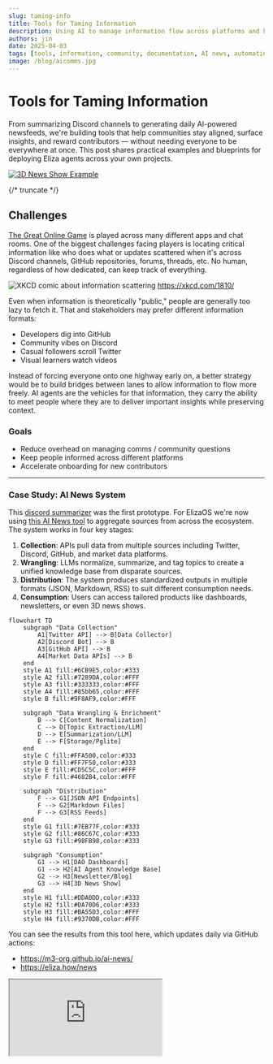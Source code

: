 ```yaml
---
slug: taming-info
title: Tools for Taming Information
description: Using AI to manage information flow across platforms and keep communities aligned
authors: jin
date: 2025-04-03
tags: [tools, information, community, documentation, AI news, automation]
image: /blog/aicomms.jpg
---
```


# Tools for Taming Information

From summarizing Discord channels to generating daily AI-powered newsfeeds, we're building tools that help communities stay aligned, surface insights, and reward contributors — without needing everyone to be everywhere at once. This post shares practical examples and blueprints for deploying Eliza agents across your own projects.

[![3D News Show Example](/blog/aicomms.jpg)](/blog/aicomms.jpg)

{/* truncate */}

## Challenges

[The Great Online Game](https://www.notboring.co/p/the-great-online-game) is played across many different apps and chat rooms. One of the biggest challenges facing players is locating critical information like who does what or updates scattered when it's across Discord channels, GitHub repositories, forums, threads, etc. No human, regardless of how dedicated, can keep track of everything.

![XKCD comic about information scattering](/blog/xkcd1810.png)
https://xkcd.com/1810/

Even when information is theoretically "public," people are generally too lazy to fetch it. That and stakeholders may prefer different information formats:

- Developers dig into GitHub
- Community vibes on Discord
- Casual followers scroll Twitter
- Visual learners watch videos

Instead of forcing everyone onto one highway early on, a better strategy would be to build bridges between lanes to allow information to flow more freely. AI agents are the vehicles for that information, they carry the ability to meet people where they are to deliver important insights while preserving context.

### Goals

- Reduce overhead on managing comms / community questions
- Keep people informed across different platforms
- Accelerate onboarding for new contributors

---

### Case Study: AI News System

This [discord summarizer](https://github.com/elizaOS/discord-summarizer) was the first prototype. For ElizaOS we're now using [this AI News tool](https://github.com/bozp-pzob/ai-news) to aggregate sources from across the ecosystem. The system works in four key stages:

1. **Collection**: APIs pull data from multiple sources including Twitter, Discord, GitHub, and market data platforms.
2. **Wrangling**: LLMs normalize, summarize, and tag topics to create a unified knowledge base from disparate sources.
3. **Distribution**: The system produces standardized outputs in multiple formats (JSON, Markdown, RSS) to suit different consumption needs.
4. **Consumption**: Users can access tailored products like dashboards, newsletters, or even 3D news shows.

```mermaid
flowchart TD
    subgraph "Data Collection"
        A1[Twitter API] --> B[Data Collector]
        A2[Discord Bot] --> B
        A3[GitHub API] --> B
        A4[Market Data APIs] --> B
    end
    style A1 fill:#6CB9E5,color:#333
    style A2 fill:#7289DA,color:#FFF
    style A3 fill:#333333,color:#FFF
    style A4 fill:#85bb65,color:#FFF
    style B fill:#9F8AF9,color:#FFF

    subgraph "Data Wrangling & Enrichment"
        B --> C[Content Normalization]
        C --> D[Topic Extraction/LLM]
        D --> E[Summarization/LLM]
        E --> F[Storage/Pglite]
    end
    style C fill:#FFA500,color:#333
    style D fill:#FF7F50,color:#333
    style E fill:#CD5C5C,color:#FFF
    style F fill:#4682B4,color:#FFF

    subgraph "Distribution"
        F --> G1[JSON API Endpoints]
        F --> G2[Markdown Files]
        F --> G3[RSS Feeds]
    end
    style G1 fill:#7EB77F,color:#333
    style G2 fill:#86C67C,color:#333
    style G3 fill:#98FB98,color:#333

    subgraph "Consumption"
        G1 --> H1[DAO Dashboards]
        G1 --> H2[AI Agent Knowledge Base]
        G2 --> H3[Newsletter/Blog]
        G3 --> H4[3D News Show]
    end
    style H1 fill:#DDA0DD,color:#333
    style H2 fill:#DA70D6,color:#333
    style H3 fill:#BA55D3,color:#FFF
    style H4 fill:#9370DB,color:#FFF
```

You can see the results from this tool here, which updates daily via GitHub actions:

- https://m3-org.github.io/ai-news/
- https://eliza.how/news

<div className="responsive-iframe">
  <iframe
    src="https://www.youtube.com/embed/fIGoyaEd0Hw"
    title="YouTube video player"
    allow="accelerometer; autoplay; clipboard-write; encrypted-media; gyroscope; picture-in-picture"
    allowFullScreen
  />
</div>
Here's an example news clip: https://x.com/elizaOS/status/1880280863210106975

---

## Case Study: AI Assistants

Idk about you, but I hate seeing questions left hanging in tech support channels, especially when the answer can easily be found in the docs. It's a perfect opportunity to [eat our own dogfood](https://en.wikipedia.org/wiki/Eating_your_own_dog_food), experience and fix pain points firsthand, and showcase a powerful use case of AI agents to other devs.

[![jintern2](/blog/jintern.jpg)](/blog/jintern.jpg)

While we're analyzing tech support channels, we can identify gaps in docs based on common community questions which can then be addressed systematically. This may involve checking if any github issues or pull requests already address a question, and if not, then to help create an issue for it. Herein lies a powerful feedback loop:

- Aggregate & Analyze: Extract questions and answers, who is helping who (and if succesful), identify pain points, gather sentiment
- Clean & Enhance Data, Update docs, create bug reports
- RAG Knowledge: AI Agents giving automated responses to FAQ

You can now use [AI news](https://github.com/bozp-pzob/ai-news) to generate a summary, who helped who, FAQ, and action items analysis of a source for whatever time period you want - even historically!

[![image](/blog/ainews.jpg)](/blog/ainews.jpg)

We retroactively reward people who provided good answers to questions (we're using tip.cc) over a time period. Later people can reuse their tips when helping or asking for help from other people.

[![image](/blog/reward.jpg)](/blog/reward.jpg)

**Main Lesson: Treat the docs as first-class citizen of your project.**

Eliza AI agent assistants helping devs with common questions about elizaOS greatly benefit from good docs to provide more current and accurate information, which speeds up onboarding and lets developers stay focused on higher impact activities.

> Read [this guide](https://www.kapa.ai/blog/optimizing-technical-documentation-for-llms) on how to optimize technical docs for LLMs. Adding FAQ with answers in the docs enhances optimizes them for LLM use cases.

---

## Get Involved

In the future I want people to be able to install Eliza and be greeted by an agent that can help you setup, configure settings, create plugins, deploy, etc. For now I think our assistants need to be supervised until we're confident enough in their responses. I think we can speed things up by having the agent admit what they don't know the answer vs hallucinating, and to guide devs to the main community support channels when they're having difficulty.

If you want to collaborate with us, here's a few ideas:

- Answer people's questions in the coders / tech support channels on discord, it will get noticed :)
- Help with docs: go through pages, verify information with code, test the steps, create issues and PRs with fixes
- Collaborate with us on the [AI news aggregator](https://github.com/bozp-pzob/ai-news)
  - Generate new show ideas using the [output files](https://m3-org.github.io/ai-news/) from AI-news
  - Write a script that takes a week of daily logs and turns it into a newsletter or news show program
- Ingest docs into your Eliza agent as knowledge to onboard them then tinker with the character file to takee on a role in the DAO
  - Perhaps it can act as a scribe that summarizes chats
  - Lore keeper, community moderation, or social media marketer

### Links

- https://github.com/bozp-pzob/ai-news (aggregator tool)
  - https://m3-org.github.io/ai-news/ (data for elizaOS ecosystem)
- https://github.com/elizaOS/knowledge (for eliza RAG knowledge)
- https://www.kapa.ai/blog/optimizing-technical-documentation-for-llms
- https://x.com/dankvr/status/1884417610420474199 (update 1/28/25)
- https://x.com/dankvr/status/1880050455226827246 (update 1/16/25)

